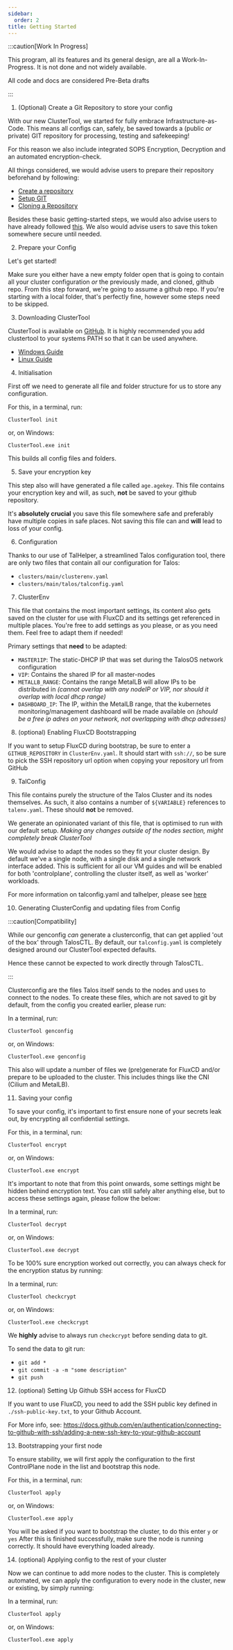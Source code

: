 ```yaml
---
sidebar:
  order: 2
title: Getting Started
---
```


:::caution[Work In Progress]

This program, all its features and its general design, are all a Work-In-Progress. It is not done and not widely available.

All code and docs are considered Pre-Beta drafts

:::


<Steps>

1. (Optional) Create a Git Repository to store your config

With our new ClusterTool, we started for fully embrace Infrastructure-as-Code.
This means all configs can, safely, be saved towards a (public *or* private) GIT repository for processing, testing and safekeeping!

For this reason we also include integrated SOPS Encryption, Decryption and an automated encryption-check.

All things considered, we would advise users to prepare their repository beforehand by following:

- [Create a repository](https://docs.github.com/en/repositories/creating-and-managing-repositories/quickstart-for-repositories)
- [Setup GIT](https://docs.github.com/en/get-started/getting-started-with-git/set-up-git)
- [Cloning a Repository](https://docs.github.com/en/repositories/creating-and-managing-repositories/cloning-a-repository)

Besides these basic getting-started steps, we would also advise users to have already followed [this](https://docs.github.com/en/authentication/keeping-your-account-and-data-secure/managing-your-personal-access-tokens#creating-a-personal-access-token-classic). We also would advise users to save this token somewhere secure until needed.

2. Prepare your Config

Let's get started!

Make sure you either have a new empty folder open that is going to contain all your cluster configuration *or* the previously made, and cloned, github repo.
From this step forward, we're going to assume a github repo. If you're starting with a local folder, that's perfectly fine, however some steps need to be skipped.

3. Downloading ClusterTool

ClusterTool is available on [GitHub](https://github.com/truecharts/clustertool-public/tags). It is highly recommended you add clustertool to your systems PATH so that it can be used anywhere.

- [Windows Guide](https://www.architectryan.com/2018/03/17/add-to-the-path-on-windows-10/)
- [Linux Guide](https://opensource.com/article/17/6/set-path-linux)

4. Initialisation

First off we need to generate all file and folder structure for us to store any configuration.

For this, in a terminal, run:

`ClusterTool init`

or, on Windows:

`ClusterTool.exe init`

This builds all config files and folders.

5. Save your encryption key

This step also will have generated a file called `age.agekey`. This file contains your encryption key and will, as such, **not** be saved to your github repository.

It's **absolutely crucial** you save this file somewhere safe and preferably have multiple copies in safe places. Not saving this file can and **will** lead to loss of your config.

6. Configuration

Thanks to our use of TalHelper, a streamlined Talos configuration tool, there are only two files that contain all our configuration for Talos:

- `clusters/main/clusterenv.yaml` 
- `clusters/main/talos/talconfig.yaml`


7. ClusterEnv

This file that contains the most important settings, its content also gets saved on the cluster for use with FluxCD and its settings get referenced in multiple places.
You're free to add settings as you please, or as you need them. Feel free to adapt them if needed!

Primary settings that **need** to be adapted:

- `MASTER1IP`: The static-DHCP IP that was set during the TalosOS network configuration
- `VIP`: Contains the shared IP for all master-nodes
- `METALLB_RANGE`: Contains the range MetalLB will allow IPs to be distributed in *(cannot overlap with any nodeIP or VIP, nor should it overlap with local dhcp range)*
- `DASHBOARD_IP`: The IP, within the MetalLB range, that the kubernetes monitoring/management dashboard will be made available on *(should be a free ip adres on your network, not overlapping with dhcp adresses)*

8. (optional) Enabling FluxCD Bootstrapping

If you want to setup FluxCD during bootstrap, be sure to enter a `GITHUB_REPOSITORY` in `ClusterEnv.yaml`.
It should start with `ssh://`, so be sure to pick the SSH repository url option when copying your repository url from GitHub

9. TalConfig

This file contains purely the structure of the Talos Cluster and its nodes themselves. As such, it also contains a number of `${VARIABLE}` references to `talenv.yaml`. These should **not** be removed.

We generate an opinionated variant of this file, that is optimised to run with our default setup. *Making any changes outside of the nodes section, might completely break ClusterTool*

We would advise to adapt the nodes so they fit your cluster design. By default we've a single node, with a single disk and a single network interface added. This is sufficient for all our VM guides and will be enabled for both 'controlplane', controlling the cluster itself, as well as 'worker' workloads.

For more information on talconfig.yaml and talhelper, please see [here](https://budimanjojo.github.io/talhelper/latest/)

10. Generating ClusterConfig and updating files from Config

:::caution[Compatibility]

While our genconfig *can* generate a clusterconfig, that can get applied 'out of the box' through TalosCTL. By default, our `talconfig.yaml` is completely designed around our ClusterTool expected defaults.

Hence these cannot be expected to work directly through TalosCTL.

:::

Clusterconfig are the files Talos itself sends to the nodes and uses to connect to the nodes. To create these files, which are not saved to git by default, from the config you created earlier, please run:

In a terminal, run:

`ClusterTool genconfig`

or, on Windows:

`ClusterTool.exe genconfig`

This also will update a number of files we (pre)generate for FluxCD and/or prepare to be uploaded to the cluster. This includes things like the CNI (Cilium and MetalLB).

11. Saving your config

To save your config, it's important to first ensure none of your secrets leak out, by encrypting all confidential settings.

For this, in a terminal, run:

`ClusterTool encrypt`

or, on Windows:

`ClusterTool.exe encrypt`

It's important to note that from this point onwards, some settings might be hidden behind encryption text. You can still safely alter anything else, but to access these settings again, please follow the below:

In a terminal, run:

`ClusterTool decrypt`

or, on Windows:

`ClusterTool.exe decrypt`

To be 100% sure encryption worked out correctly, you can always check for the encryption status by running:

In a terminal, run:

`ClusterTool checkcrypt`

or, on Windows:

`ClusterTool.exe checkcrypt`

We **highly** advise to always run `checkcrypt` before sending data to git.

To send the data to git run:

- `git add *`
- `git commit -a -m "some description"`
- `git push`

12. (optional) Setting Up Github SSH access for FluxCD

If you want to use FluxCD, you need to add the SSH public key defined in `./ssh-public-key.txt`, to your Github Account.

For More info, see:
https://docs.github.com/en/authentication/connecting-to-github-with-ssh/adding-a-new-ssh-key-to-your-github-account

13. Bootstrapping your first node

To ensure stability, we will first apply the configuration to the first ControlPlane node in the list and bootstrap this node.

For this, in a terminal, run:

`ClusterTool apply`

or, on Windows:

`ClusterTool.exe apply`

You will be asked if you want to bootstrap the cluster, to do this enter `y` or `yes`
After this is finished successfully, make sure the node is running correctly. It should have everything loaded already.

14. (optional) Applying config to the rest of your cluster

Now we can continue to add more nodes to the cluster. This is completely automated, we can apply the configuration to every node in the cluster, new or existing, by simply running:

In a terminal, run:

`ClusterTool apply`

or, on Windows:

`ClusterTool.exe apply`

</Steps>
